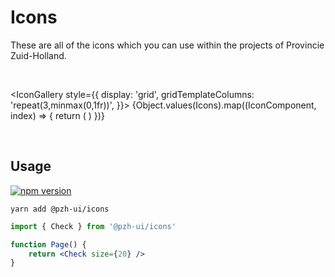 

<Meta title="Brand Identity/Icons" />

# Icons

These are all of the icons which you can use within the projects of Provincie Zuid-Holland.

<br />

<IconGallery
    style={{
        display: 'grid',
        gridTemplateColumns: 'repeat(3,minmax(0,1fr))',
    }}>
    {Object.values(Icons).map((IconComponent, index) => {
        return (
            <IconItem key={index} name={IconComponent.displayName}>
                <IconComponent />
            </IconItem>
        )
    })}
</IconGallery>

<br />

## Usage

[![npm version](https://img.shields.io/npm/v/@pzh-ui/icons.svg?label=@pzh-ui%2Ficons)](https://npmjs.com/package/@pzh-ui/icons)

`yarn add @pzh-ui/icons`

```jsx
import { Check } from '@pzh-ui/icons'

function Page() {
    return <Check size={20} />
}
```

